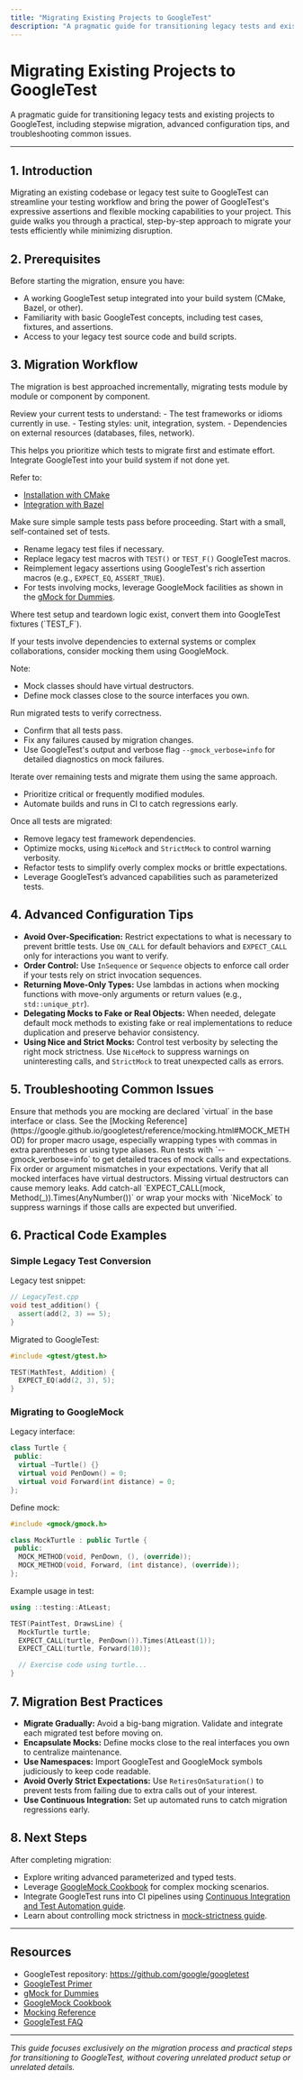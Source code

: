 ```yaml
---
title: "Migrating Existing Projects to GoogleTest"
description: "A pragmatic guide for transitioning legacy tests and existing projects to GoogleTest, including stepwise migration, advanced configuration tips, and troubleshooting common issues."
---
```


# Migrating Existing Projects to GoogleTest

A pragmatic guide for transitioning legacy tests and existing projects to GoogleTest, including stepwise migration, advanced configuration tips, and troubleshooting common issues.

---

## 1. Introduction

Migrating an existing codebase or legacy test suite to GoogleTest can streamline your testing workflow and bring the power of GoogleTest's expressive assertions and flexible mocking capabilities to your project. This guide walks you through a practical, step-by-step approach to migrate your tests efficiently while minimizing disruption.


## 2. Prerequisites

Before starting the migration, ensure you have:
- A working GoogleTest setup integrated into your build system (CMake, Bazel, or other).
- Familiarity with basic GoogleTest concepts, including test cases, fixtures, and assertions.
- Access to your legacy test source code and build scripts.


## 3. Migration Workflow

The migration is best approached incrementally, migrating tests module by module or component by component.

<Steps>
<Step title="Analyze Existing Tests">
Review your current tests to understand:
- The test frameworks or idioms currently in use.
- Testing styles: unit, integration, system.
- Dependencies on external resources (databases, files, network).

This helps you prioritize which tests to migrate first and estimate effort.
</Step>
<Step title="Set Up GoogleTest in Your Project">
Integrate GoogleTest into your build system if not done yet.

Refer to:
- [Installation with CMake](https://github.com/google/googletest/blob/main/docs/installation.md#building-and-installation)
- [Integration with Bazel](https://github.com/google/googletest/blob/main/googletest/README.md)

Make sure simple sample tests pass before proceeding.
</Step>
<Step title="Convert Test Files Incrementally">
Start with a small, self-contained set of tests.

- Rename legacy test files if necessary.
- Replace legacy test macros with `TEST()` or `TEST_F()` GoogleTest macros.
- Reimplement legacy assertions using GoogleTest's rich assertion macros (e.g., `EXPECT_EQ`, `ASSERT_TRUE`).
- For tests involving mocks, leverage GoogleMock facilities as shown in the [gMock for Dummies](https://google.github.io/googletest/gmock_for_dummies.html).
</Step>
<Step title="Refactor for Test Fixtures and Mocks">
Where test setup and teardown logic exist, convert them into GoogleTest fixtures (`TEST_F`).

If your tests involve dependencies to external systems or complex collaborations, consider mocking them using GoogleMock.

Note:
- Mock classes should have virtual destructors.
- Define mock classes close to the source interfaces you own.
</Step>
<Step title="Run and Validate Tests">
Run migrated tests to verify correctness.

- Confirm that all tests pass.
- Fix any failures caused by migration changes.
- Use GoogleTest's output and verbose flag `--gmock_verbose=info` for detailed diagnostics on mock failures.
</Step>
<Step title="Expand Migration Coverage">
Iterate over remaining tests and migrate them using the same approach.

- Prioritize critical or frequently modified modules.
- Automate builds and runs in CI to catch regressions early.

</Step>
<Step title="Cleanup and Optimize">
Once all tests are migrated:

- Remove legacy test framework dependencies.
- Optimize mocks, using `NiceMock` and `StrictMock` to control warning verbosity.
- Refactor tests to simplify overly complex mocks or brittle expectations.
- Leverage GoogleTest’s advanced capabilities such as parameterized tests.

</Step>
</Steps>


## 4. Advanced Configuration Tips

- **Avoid Over-Specification:** Restrict expectations to what is necessary to prevent brittle tests. Use `ON_CALL` for default behaviors and `EXPECT_CALL` only for interactions you want to verify.
- **Order Control:** Use `InSequence` or `Sequence` objects to enforce call order if your tests rely on strict invocation sequences.
- **Returning Move-Only Types:** Use lambdas in actions when mocking functions with move-only arguments or return values (e.g., `std::unique_ptr`).
- **Delegating Mocks to Fake or Real Objects:** When needed, delegate default mock methods to existing fake or real implementations to reduce duplication and preserve behavior consistency.
- **Using Nice and Strict Mocks:** Control test verbosity by selecting the right mock strictness. Use `NiceMock` to suppress warnings on uninteresting calls, and `StrictMock` to treat unexpected calls as errors.


## 5. Troubleshooting Common Issues

<AccordionGroup title="Common Migration Issues">
<Accordion title="Mock Methods Call Real Implementations Instead of Being Mocked">
Ensure that methods you are mocking are declared `virtual` in the base interface or class.
</Accordion>
<Accordion title="Compiler Errors on MOCK_METHOD with Const or Complex Arguments">
See the [Mocking Reference](https://google.github.io/googletest/reference/mocking.html#MOCK_METHOD) for proper macro usage, especially wrapping types with commas in extra parentheses or using type aliases.
</Accordion>
<Accordion title="Test Failures Caused by Expectation Not Met">
Run tests with `--gmock_verbose=info` to get detailed traces of mock calls and expectations. Fix order or argument mismatches in your expectations.
</Accordion>
<Accordion title="Heapcheck Failures When Using Mock Objects">
Verify that all mocked interfaces have virtual destructors. Missing virtual destructors can cause memory leaks.
</Accordion>
<Accordion title="Unexpected Uninteresting Call Warnings">
Add catch-all `EXPECT_CALL(mock, Method(_)).Times(AnyNumber())` or wrap your mocks with `NiceMock` to suppress warnings if those calls are expected but unverified.
</Accordion>
</AccordionGroup>


## 6. Practical Code Examples

### Simple Legacy Test Conversion

Legacy test snippet:

```cpp
// LegacyTest.cpp
void test_addition() {
  assert(add(2, 3) == 5);
}
```

Migrated to GoogleTest:

```cpp
#include <gtest/gtest.h>

TEST(MathTest, Addition) {
  EXPECT_EQ(add(2, 3), 5);
}
```

### Migrating to GoogleMock

Legacy interface:

```cpp
class Turtle {
 public:
  virtual ~Turtle() {}
  virtual void PenDown() = 0;
  virtual void Forward(int distance) = 0;
};
```

Define mock:

```cpp
#include <gmock/gmock.h>

class MockTurtle : public Turtle {
 public:
  MOCK_METHOD(void, PenDown, (), (override));
  MOCK_METHOD(void, Forward, (int distance), (override));
};
```

Example usage in test:

```cpp
using ::testing::AtLeast;

TEST(PaintTest, DrawsLine) {
  MockTurtle turtle;
  EXPECT_CALL(turtle, PenDown()).Times(AtLeast(1));
  EXPECT_CALL(turtle, Forward(10));

  // Exercise code using turtle...
}
```


## 7. Migration Best Practices

- **Migrate Gradually:** Avoid a big-bang migration. Validate and integrate each migrated test before moving on.
- **Encapsulate Mocks:** Define mocks close to the real interfaces you own to centralize maintenance.
- **Use Namespaces:** Import GoogleTest and GoogleMock symbols judiciously to keep code readable.
- **Avoid Overly Strict Expectations:** Use `RetiresOnSaturation()` to prevent tests from failing due to extra calls out of your interest.
- **Use Continuous Integration:** Set up automated runs to catch migration regressions early.


## 8. Next Steps

After completing migration:

- Explore writing advanced parameterized and typed tests.
- Leverage [GoogleMock Cookbook](https://google.github.io/googletest/gmock_cook_book.md) for complex mocking scenarios.
- Integrate GoogleTest runs into CI pipelines using [Continuous Integration and Test Automation guide](https://github.com/google/googletest/blob/main/docs/ci-cd-practices.md).
- Learn about controlling mock strictness in [mock-strictness guide](https://github.com/google/googletest/blob/main/guides/best-practices-and-patterns/mock-strictness.md).


---

## Resources

- GoogleTest repository: https://github.com/google/googletest
- [GoogleTest Primer](https://github.com/google/googletest/blob/main/docs/primer.md)
- [gMock for Dummies](https://google.github.io/googletest/gmock_for_dummies.html)
- [GoogleMock Cookbook](https://google.github.io/googletest/gmock_cook_book.html)
- [Mocking Reference](https://google.github.io/googletest/reference/mocking.html)
- [GoogleTest FAQ](https://github.com/google/googletest/blob/main/docs/faq.md)

---

*This guide focuses exclusively on the migration process and practical steps for transitioning to GoogleTest, without covering unrelated product setup or unrelated details.*